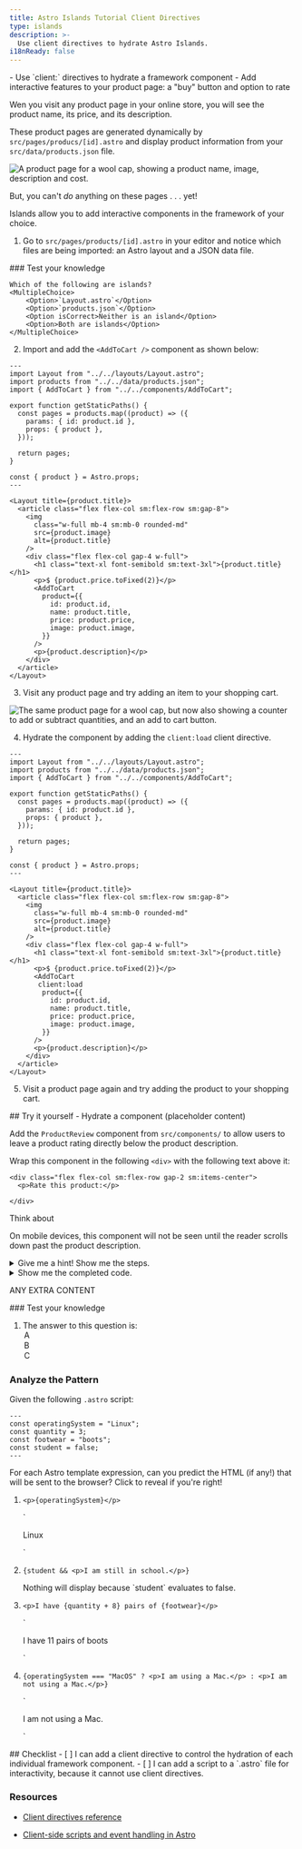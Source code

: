 ```yaml
---
title: Astro Islands Tutorial Client Directives
type: islands
description: >-
  Use client directives to hydrate Astro Islands. 
i18nReady: false
---
```



<PreCheck>
  - Use `client:` directives to hydrate a framework component
  - Add interactive features to your product page: a "buy" button and option to rate

</PreCheck>

Wen you visit any product page in your online store, you will see the product name, its price, and its description.

These product pages are generated dynamically by `src/pages/producs/[id].astro` and display product information from your `src/data/products.json` file.

![A product page for a wool cap, showing a product name, image, description and cost.](/assets/islands-2-product-page-no-add-to-cart.png)

But, you can't *do* anything on these pages . . . yet! 

Islands allow you to add interactive components in the framework of your choice.

1. Go to `src/pages/products/[id].astro` in your editor and notice which files are being imported: an Astro layout and a JSON data file.

  <Box icon="question-mark">
    ### Test your knowledge

    Which of the following are islands?
    <MultipleChoice>
        <Option>`Layout.astro`</Option>
        <Option>`products.json`</Option>
        <Option isCorrect>Neither is an island</Option>
        <Option>Both are islands</Option>
    </MultipleChoice>
  </Box>

2. Import and add the `<AddToCart />` component as shown below:

```astro title="src/pages/products/[id].astro" ins={4, 28-35}
---
import Layout from "../../layouts/Layout.astro";
import products from "../../data/products.json";
import { AddToCart } from "../../components/AddToCart";

export function getStaticPaths() {
  const pages = products.map((product) => ({
    params: { id: product.id },
    props: { product },
  }));

  return pages;
}

const { product } = Astro.props;
---

<Layout title={product.title}>
  <article class="flex flex-col sm:flex-row sm:gap-8">
    <img
      class="w-full mb-4 sm:mb-0 rounded-md"
      src={product.image}
      alt={product.title}
    />
    <div class="flex flex-col gap-4 w-full">
      <h1 class="text-xl font-semibold sm:text-3xl">{product.title}</h1>
      <p>$ {product.price.toFixed(2)}</p>
      <AddToCart
        product={{
          id: product.id,
          name: product.title,
          price: product.price,
          image: product.image,
        }}
      />
      <p>{product.description}</p>
    </div>
  </article>
</Layout>
```

3. Visit any product page and try adding an item to your shopping cart.

![The same product page for a wool cap, but now also showing a counter to add or subtract quantities, and an add to cart button.](/assets/islands-2-product-page-including-add-to-cart.png)

4. Hydrate the component by adding the `client:load` client directive.

```astro title="src/pages/products/[id].astro" ins={29}
---
import Layout from "../../layouts/Layout.astro";
import products from "../../data/products.json";
import { AddToCart } from "../../components/AddToCart";

export function getStaticPaths() {
  const pages = products.map((product) => ({
    params: { id: product.id },
    props: { product },
  }));

  return pages;
}

const { product } = Astro.props;
---

<Layout title={product.title}>
  <article class="flex flex-col sm:flex-row sm:gap-8">
    <img
      class="w-full mb-4 sm:mb-0 rounded-md"
      src={product.image}
      alt={product.title}
    />
    <div class="flex flex-col gap-4 w-full">
      <h1 class="text-xl font-semibold sm:text-3xl">{product.title}</h1>
      <p>$ {product.price.toFixed(2)}</p>
      <AddToCart
       client:load
        product={{
          id: product.id,
          name: product.title,
          price: product.price,
          image: product.image,
        }}
      />
      <p>{product.description}</p>
    </div>
  </article>
</Layout>
```

5. Visit a product page again and try adding the product to your shopping cart.

<Box icon="puzzle-piece">
## Try it yourself - Hydrate a component (placeholder content)

Add the `ProductReview` component from `src/components/` to allow users to leave a product rating directly below the product description.

Wrap this component in the following `<div>` with the following text above it:
```astro
<div class="flex flex-col sm:flex-row gap-2 sm:items-center">
  <p>Rate this product:</p>

</div>
```

<Badge>Think about</Badge> 

On mobile devices, this component will not be seen until the reader scrolls down past the product description.

<details>
<summary>Give me a hint! Show me the steps.</summary>
1. Import the `ProductReview` component into `src/pages/products/[id].astro`.
2. Add the `<div>` above to your product page template after the `{product.description}`.
3. Add the `<ProductReview />` component so it appears after the text "Rate this product:"
3. Hydrate the component with a `client:` directive to enable clicking on the stars.


</details>
<details>
<summary>Show me the completed code.</summary>
```astro title="src/pages/products/[id].astro" ins={5,39-42}
---
import Layout from "../../layouts/Layout.astro";
import products from "../../data/products.json";
import { AddToCart } from "../../components/AddToCart";
import { ProductReview } from "../../components/ProductReview";

export function getStaticPaths() {
  const pages = products.map((product) => ({
    params: { id: product.id },
    props: { product },
  }));

  return pages;
}

const { product } = Astro.props;
---

<Layout title={product.title}>
  <article class="flex flex-col sm:flex-row sm:gap-8">
    <img
      class="w-full mb-4 sm:mb-0 rounded-md"
      src={product.image}
      alt={product.title}
    />
    <div class="flex flex-col gap-4 w-full">
      <h1 class="text-xl font-semibold sm:text-3xl">{product.title}</h1>
      <p>$ {product.price.toFixed(2)}</p>
      <AddToCart
       client:load
        product={{
          id: product.id,
          name: product.title,
          price: product.price,
          image: product.image,
        }}
      />
      <p>{product.description}</p>
      <div class="flex flex-col sm:flex-row gap-2 sm:items-center">
        <p>Rate this product:</p>
        <ProductReview client:visible />
      </div>
    </div>
  </article>
</Layout>
```
</details>
</Box>

ANY EXTRA CONTENT

<Box icon="question-mark">
### Test your knowledge

1. The answer to this question is:
    <MultipleChoice>
        <Option isCorrect >A</Option>
        <Option>B</Option>
        <Option>C</Option>
    </MultipleChoice>
</Box>

<Box icon="question-mark">

### Analyze the Pattern

Given the following `.astro` script:

```astro title="src/pages/about.astro"
---
const operatingSystem = "Linux";
const quantity = 3;
const footwear = "boots";
const student = false;
---
```


For each Astro template expression, can you predict the HTML (if any!) that will be sent to the browser? Click to reveal if you're right!

1.  `<p>{operatingSystem}</p>`

    <p>
      <Spoiler>`<p>Linux</p>`</Spoiler>
    </p>

2.  `{student && <p>I am still in school.</p>}`

    <p>
      <Spoiler>Nothing will display because `student` evaluates to false.</Spoiler>
    </p>

3.  `<p>I have {quantity + 8} pairs of {footwear}</p>`

    <p>
      <Spoiler>`<p>I have 11 pairs of boots</p>`</Spoiler>
    </p>

4.  `{operatingSystem === "MacOS" ? <p>I am using a Mac.</p> : <p>I am not using a Mac.</p>}`

    <p>
      <Spoiler>`<p>I am not using a Mac.</p>`</Spoiler>
    </p>
</Box>

<Box icon="check-list">
## Checklist

<Checklist>
- [ ] I can add a client directive to control the hydration of each individual framework component.
- [ ] I can add a script to a `.astro` file for interactivity, because it cannot use client directives.
</Checklist>
</Box>

### Resources

- [Client directives reference](/en/reference/directives-reference/#client-directives)

- [Client-side scripts and event handling in Astro](/en/guides/client-side-scripts/)
